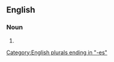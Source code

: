 ==English==

===Noun===
{{head|en|noun form}}

# {{plural of|authoress|lang=en}}

[[Category:English plurals ending in "-es"]]
